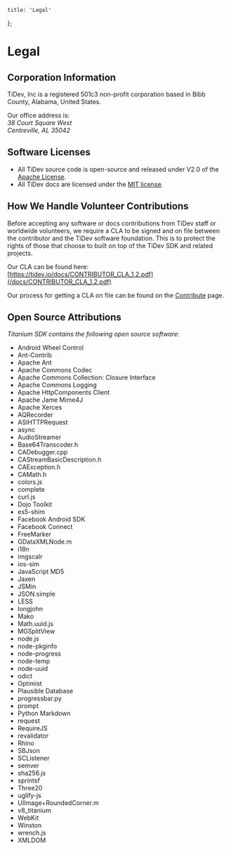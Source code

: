 	title: 'Legal'
};

# Legal

## Corporation Information

TiDev, Inc is a registered 501c3 non-profit corporation based in Bibb County, Alabama, United States.

Our office address is: \
_38 Court Square West \
Centreville, AL 35042_

## Software Licenses

- All TiDev source code is open-source and released under V2.0 of the [Apache License](https://www.apache.org/licenses/LICENSE-2.0).
- All TiDev docs are licensed under the [MIT license](https://en.wikipedia.org/wiki/MIT_License).

## How We Handle Volunteer Contributions

Before accepting any software or docs contributions from TiDev staff or
worldwide volunteers, we require a CLA to be signed and on file between the
contributor and the TiDev software foundation. This is to protect the rights
of those that choose to built on top of the TiDev SDK and related projects.

Our CLA can be found here: [https://tidev.io/docs/CONTRIBUTOR_CLA_1.2.pdf](/docs/CONTRIBUTOR_CLA_1.2.pdf)

Our process for getting a CLA on file can be found on the [Contribute](/contribute) page.

## Open Source Attributions

_Titanium SDK contains the following open source software:_

-   Android Wheel Control
-   Ant-Contrib
-   Apache Ant
-   Apache Commons Codec
-   Apache Commons Collection: Closure Interface
-   Apache Commons Logging
-   Apache HttpComponents Client
-   Apache Jame Mime4J
-   Apache Xerces
-   AQRecorder
-   ASIHTTPRequest
-   async
-   AudioStreamer
-   Base64Transcoder.h
-   CADebugger.cpp
-   CAStreamBasicDescription.h
-   CAException.h
-   CAMath.h
-   colors.js
-   complete
-   curl.js
-   Dojo Toolkit
-   es5-shim
-   Facebook Android SDK
-   Facebook Connect
-   FreeMarker
-   GDataXMLNode.m
-   i18n
-   imgscalr
-   ios-sim
-   JavaScript MD5
-   Jaxen
-   JSMin
-   JSON.simple
-   LESS
-   longjohn
-   Mako
-   Math.uuid.js
-   MGSplitView
-   node.js
-   node-pkginfo
-   node-progress
-   node-temp
-   node-uuid
-   odict
-   Optimist
-   Plausible Database
-   progressbar.py
-   prompt
-   Python Markdown
-   request
-   RequireJS
-   revalidator
-   Rhino
-   SBJson
-   SCListener
-   semver
-   sha256.js
-   sprintsf
-   Three20
-   uglify-js
-   UIImage+RoundedCorner.m
-   v8_titanium
-   WebKit
-   Winston
-   wrench.js
-   XMLDOM

